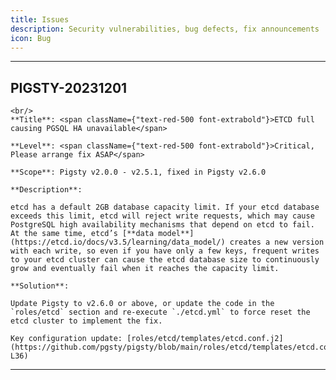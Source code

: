 ```yaml
---
title: Issues
description: Security vulnerabilities, bug defects, fix announcements
icon: Bug
---
```



--------

## PIGSTY-20231201

<Callout title="PIGSTY-20231201" type="warn">

    <br/>
    **Title**: <span className={"text-red-500 font-extrabold"}>ETCD full causing PGSQL HA unavailable</span>

    **Level**: <span className={"text-red-500 font-extrabold"}>Critical, Please arrange fix ASAP</span>

    **Scope**: Pigsty v2.0.0 - v2.5.1, fixed in Pigsty v2.6.0

    **Description**:

    etcd has a default 2GB database capacity limit. If your etcd database exceeds this limit, etcd will reject write requests, which may cause PostgreSQL high availability mechanisms that depend on etcd to fail. At the same time, etcd’s [**data model**](https://etcd.io/docs/v3.5/learning/data_model/) creates a new version with each write, so even if you have only a few keys, frequent writes to your etcd cluster can cause the etcd database size to continuously grow and eventually fail when it reaches the capacity limit.

    **Solution**:

    Update Pigsty to v2.6.0 or above, or update the code in the `roles/etcd` section and re-execute `./etcd.yml` to force reset the etcd cluster to implement the fix.

    Key configuration update: [roles/etcd/templates/etcd.conf.j2](https://github.com/pgsty/pigsty/blob/main/roles/etcd/templates/etcd.conf.j2#L29-L36)

</Callout>

--------